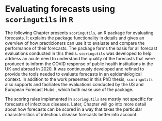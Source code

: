# Evaluating forecasts using `scoringutils` in `R`
\label{sec:scoringutils}

The following Chapter presents `scoringutils`, an R package for evaluating forecasts. It explains the package functionality in details and gives an overview of how practicioners can use it to evaluate and compare the performance of their forecasts. The package forms the basis for all forecast evaluations conducted in this thesis. 
`scoringutils` was developed to help address an acute need to understand the quality of the forecasts that were produced to inform the COVID response of public health institutions in the UK and abroad in 2020. It was continuously developed and refined to provide the tools needed to evaluate forecasts in an epidemiological context. In addition to the work presented in this PhD thesis, `scoringutils` also supports and faciliates the evaluations conducted by the US and European Forecast Hubs \citep{cramerEvaluationIndividualEnsemble2022, sherrattPredictivePerformanceMultimodel2022}, which both make use of the package. 

The scoring rules implemented in `scoringutils` are mostly not specific for forecasts of infectious diseases. Later, Chapter \ref{sec:LogTransformation} will go into more detail about how forecasts can be scored in a way that takes the particular characteristics of infectious disease forecasts better into account. 

\clearpage

\includepdf[pages=-]{papers/Research Paper Cover Sheet-18 Paper 1.docx.pdf}

\includepdf[pages=-]{papers/Paper-1-scoringutils.pdf}
